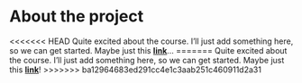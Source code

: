 

# About the project

<<<<<<< HEAD
Quite excited about the course. I'll just add something here, so we can get started. Maybe just this [**link**](https://github.com/harrlind/IODS-project)...
=======
Quite excited about the course. I'll just add something here, so we can get started. Maybe just this [**link**](https://github.com/harrlind/IODS-project)!
>>>>>>> ba12964683ed291cc4e1c3aab251c460911d2a31

